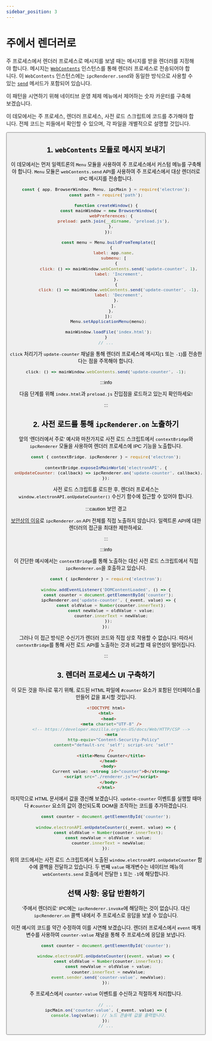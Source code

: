 ```yaml
---
sidebar_position: 3
---
```



# 주에서 렌더러로

주 프로세스에서 렌더러 프로세스로 메시지를 보낼 때는 메시지를 받을 렌더러를 지정해야 합니다. 메시지는 [`WebContents`](https://www.electronjs.org/docs/latest/api/web-contents) 인스턴스를 통해 렌더러 프로세스로 전송되어야 합니다. 이 `WebContents` 인스턴스에는 `ipcRenderer.send`와 동일한 방식으로 사용할 수 있는 [`send`](https://www.electronjs.org/docs/latest/api/web-contents#contentssendchannel-args) 메서드가 포함되어 있습니다.

이 패턴을 시연하기 위해 네이티브 운영 체제 메뉴에서 제어하는 ​​숫자 카운터를 구축해 보겠습니다.

이 데모에서는 주 프로세스, 렌더러 프로세스, 사전 로드 스크립트에 코드를 추가해야 합니다. 전체 코드는 피들에서 확인할 수 있으며, 각 파일을 개별적으로 설명할 것입니다.

<Button href="https://fiddle.electronjs.org/launch?target=electron/v25.5.0/docs/fiddles/ipc/pattern-3" />

## 1. `webContents` 모듈로 메시지 보내기

이 데모에서는 먼저 일렉트론의 `Menu` 모듈을 사용하여 주 프로세스에서 커스텀 메뉴를 구축해야 합니다. `Menu` 모듈은 `webContents.send` API를 사용하여 주 프로세스에서 대상 렌더러로 IPC 메시지를 전송합니다.

```javascript title="main.js (주 프로세스)" {10-25}
const { app, BrowserWindow, Menu, ipcMain } = require('electron');
const path = require('path');

function createWindow() {
  const mainWindow = new BrowserWindow({
    webPreferences: {
      preload: path.join(__dirname, 'preload.js'),
    },
  });

  const menu = Menu.buildFromTemplate([
    {
      label: app.name,
      submenu: [
        {
          click: () => mainWindow.webContents.send('update-counter', 1),
          label: 'Increment',
        },
        {
          click: () => mainWindow.webContents.send('update-counter', -1),
          label: 'Decrement',
        },
      ],
    },
  ]);
  Menu.setApplicationMenu(menu);

  mainWindow.loadFile('index.html');
}
// ...
```

`click` 처리기가 `update-counter` 채널을 통해 렌더러 프로세스에 메시지(`1` 또는 `-1`)를 전송한다는 점을 주목해야 합니다.

```javascript
click: () => mainWindow.webContents.send('update-counter', -1);
```

:::info

다음 단계를 위해 `index.html`과 `preload.js` 진입점을 로드하고 있는지 확인하세요!

:::

## 2. 사전 로드를 통해 `ipcRenderer.on` 노출하기

앞의 '렌더러에서 주로' 예시와 마찬가지로 사전 로드 스크립트에서 `contextBridge`와 `ipcRenderer` 모듈을 사용하여 렌더러 프로세스에 IPC 기능을 노출합니다.

```javascript title="preload.js (사전 로드 스크립트)"
const { contextBridge, ipcRenderer } = require('electron');

contextBridge.exposeInMainWorld('electronAPI', {
  onUpdateCounter: (callback) => ipcRenderer.on('update-counter', callback),
});
```

사전 로드 스크립트를 로드한 후, 렌더러 프로세스는 `window.electronAPI.onUpdateCounter()` 수신기 함수에 접근할 수 있어야 합니다.

:::caution 보안 경고

[보안상의 이유](../context-isolation.md#보안-고려-사항)로 `ipcRenderer.on` API 전체를 직접 노출하지 않습니다. 일렉트론 API에 대한 렌더러의 접근을 최대한 제한하세요.

:::

:::info

이 간단한 예시에서는 `contextBridge`를 통해 노출하는 대신 사전 로드 스크립트에서 직접 `ipcRenderer.on`을 호출하고 있습니다.

```javascript title="preload.js (사전 로드 스크립트)"
const { ipcRenderer } = require('electron');

window.addEventListener('DOMContentLoaded', () => {
  const counter = document.getElementById('counter');
  ipcRenderer.on('update-counter', (_event, value) => {
    const oldValue = Number(counter.innerText);
    const newValue = oldValue + value;
    counter.innerText = newValue;
  });
});
```

그러나 이 접근 방식은 수신기가 렌더러 코드와 직접 상호 작용할 수 없습니다. 따라서 `contextBridge`를 통해 사전 로드 API를 노출하는 것과 비교할 때 유연성이 떨어집니다.

:::

## 3. 렌더러 프로세스 UI 구축하기

이 모든 것을 하나로 묶기 위해, 로드된 HTML 파일에 `#counter` 요소가 포함된 인터페이스를 만들어 값을 표시할 것입니다.

```html title="index.html" {12}
<!DOCTYPE html>
<html>
  <head>
    <meta charset="UTF-8" />
    <!-- https://developer.mozilla.org/en-US/docs/Web/HTTP/CSP -->
    <meta
      http-equiv="Content-Security-Policy"
      content="default-src 'self'; script-src 'self'"
    />
    <title>Menu Counter</title>
  </head>
  <body>
    Current value: <strong id="counter">0</strong>
    <script src="./renderer.js"></script>
  </body>
</html>
```

마지막으로 HTML 문서에서 값을 갱신해 보겠습니다. `update-counter` 이벤트를 실행할 때마다 `#counter` 요소의 값이 갱신되도록 DOM을 조작하는 코드를 추가하겠습니다.

```javascript title="renderer.js (렌더러 프로세스)"
const counter = document.getElementById('counter');

window.electronAPI.onUpdateCounter((_event, value) => {
  const oldValue = Number(counter.innerText);
  const newValue = oldValue + value;
  counter.innerText = newValue;
});
```

위의 코드에서는 사전 로드 스크립트에서 노출된 `window.electronAPI.onUpdateCounter` 함수에 콜백을 전달하고 있습니다. 두 번째 `value` 매개변수는 네이티브 메뉴의 `webContents.send` 호출에서 전달한 `1` 또는 `-1`에 해당합니다.

## 선택 사항: 응답 반환하기

'주에서 렌더러로' IPC에는 `ipcRenderer.invoke`에 해당하는 것이 없습니다. 대신 `ipcRenderer.on` 콜백 내에서 주 프로세스로 응답을 보낼 수 있습니다.

이전 예시의 코드를 약간 수정하여 이를 시연해 보겠습니다. 렌더러 프로세스에서 `event` 매개변수를 사용하여 `counter-value` 채널을 통해 주 프로세스에 응답을 보냅니다.

```javascript title="renderer.js (렌더러 프로세스)"
const counter = document.getElementById('counter');

window.electronAPI.onUpdateCounter((event, value) => {
  const oldValue = Number(counter.innerText);
  const newValue = oldValue + value;
  counter.innerText = newValue;
  event.sender.send('counter-value', newValue);
});
```

주 프로세스에서 `counter-value` 이벤트를 수신하고 적절하게 처리합니다.

```javascript title="main.js (주 프로세스)"
// ...
ipcMain.on('counter-value', (_event, value) => {
  console.log(value); // 노드 콘솔에 값을 출력합니다.
});
// ...
```
